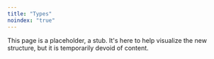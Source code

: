 ```yaml
---
title: "Types"
noindex: "true"
---
```


This page is a placeholder, a stub. It's here to help visualize the new structure, but it is temporarily devoid of content.

